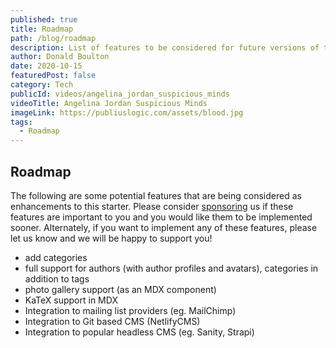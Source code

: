 ```yaml
---
published: true
title: Roadmap
path: /blog/roadmap
description: List of features to be considered for future versions of this starter.
author: Donald Boulton
date: 2020-10-15
featuredPost: false
category: Tech
publicId: videos/angelina_jordan_suspicious_minds
videoTitle: Angelina Jordan Suspicious Minds
imageLink: https://publiuslogic.com/assets/blood.jpg
tags:
  - Roadmap
---
```


## Roadmap

The following are some potential features that are being considered as enhancements to this starter. Please consider [sponsoring](https://github.com/sponsors/hellotham) us if these features are important to you and you would like them to be implemented sooner. Alternately, if you want to implement any of these features, please let us know and we will be happy to support you!

- add categories
- full support for authors (with author profiles and avatars), categories in addition to tags
- photo gallery support (as an MDX component)
- KaTeX support in MDX
- Integration to mailing list providers (eg. MailChimp)
- Integration to Git based CMS (NetlifyCMS)
- Integration to popular headless CMS (eg. Sanity, Strapi)

<WavyHr className="mt-1 mb-1 text-fuchsia-600" />
